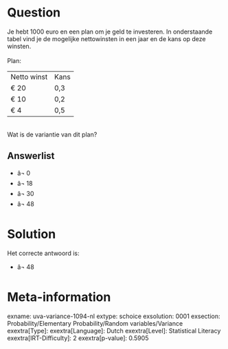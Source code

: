 Question
========

Je hebt 1000 euro en een plan om je geld te investeren. In onderstaande
tabel vind je de mogelijke nettowinsten in een jaar en de kans op deze
winsten.\
\
Plan:\

  ------------- ------
  Netto winst   Kans
  € 20          0,3
  € 10          0,2
  € 4           0,5
  ------------- ------

\
Wat is de variantie van dit plan?

Answerlist
----------

* â¬ 0
* â¬ 18
* â¬ 30
* â¬ 48

Solution
========

Het correcte antwoord is: 

* â¬ 48

Meta-information
================
exname: uva-variance-1094-nl
extype: schoice
exsolution: 0001
exsection: Probability/Elementary Probability/Random variables/Variance
exextra[Type]: 
exextra[Language]: Dutch
exextra[Level]: Statistical Literacy
exextra[IRT-Difficulty]: 2
exextra[p-value]: 0.5905
